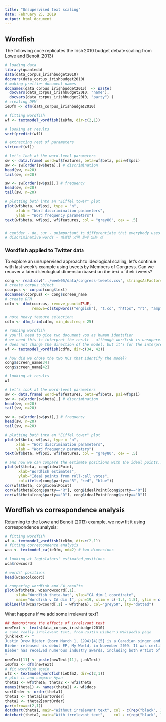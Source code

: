 ```yaml
---
title: "Unsupervised text scaling"
date: February 25, 2019
output: html_document
---
```


## Wordfish

The following code replicates the Irish 2010 budget debate scaling from Lowe and Benoit (2013)

```r
# loading data
library(quanteda)
data(data_corpus_irishbudget2010)
docvars(data_corpus_irishbudget2010)
# making prettier document names
docnames(data_corpus_irishbudget2010)  <- paste(
  docvars(data_corpus_irishbudget2010, "name"),
  docvars(data_corpus_irishbudget2010, "party") )
# creating DFM
ieDfm <- dfm(data_corpus_irishbudget2010)

# fitting wordfish
wf <- textmodel_wordfish(ieDfm, dir=c(2,1))

# looking at results
sort(predict(wf))

# extracting rest of parameters
str(coef(wf))

# let's look at the word-level parameters
sw <- data.frame( word=wf$features, beta=wf$beta, psi=wf$psi)
sw <- sw[order(sw$beta),] # discrimination
head(sw, n=20)
tail(sw, n=20)

sw <- sw[order(sw$psi),] # frequency
head(sw, n=20)
tail(sw, n=20)

# plotting both into an "Eiffel tower" plot
plot(wf$beta, wf$psi, type = "n", 
     xlab = "Word discrimination parameters", 
     ylab = "Word frequency parameters")
text(wf$beta, wf$psi, wf$features, col = "grey80", cex = .5)


# centder - do, our - unimportant to differentiate that everybody uses / quite rare to see the application because it is difficult to validate the result
# discriminative words - 에펠탑 양쪽 끝에 있는 것 

```

### Wordfish applied to Twitter data

To explore an unsupervised approach to ideological scaling, let's continue with last week's example using tweets by Members of Congress. Can we recover a latent ideological dimension based on the text of their tweets?

```r
cong <- read.csv("../week05/data/congress-tweets.csv", stringsAsFactors=F)
# create corpus object
ccorpus <- corpus(cong$text)
docnames(ccorpus) <- cong$screen_name
# create DFM
cdfm <- dfm(ccorpus, remove_punct=TRUE, 
            remove=c(stopwords("english"), "t.co", "https", "rt", "amp", "http", "t.c", "can"))

# note heavy feature selection!
cdfm <- dfm_trim(cdfm, min_docfreq = 25)

# running wordfish
# you'll need to gice two document you as human identifier 
# we need this to interpret the result - although wordfish is unsupervised, it still needs little supervision
# does not change the direction of the model, but it's for the interpretation 
wf <- textmodel_wordfish(cdfm, dir=c(34, 42))

# how did we chose the two MCs that identify the model?
cong$screen_name[34]
cong$screen_name[42]

# looking at results
wf

# let's look at the word-level parameters
sw <- data.frame( word=wf$features, beta=wf$beta, psi=wf$psi)
sw <- sw[order(sw$beta),] # discrimination
head(sw, n=20)
tail(sw, n=20)

sw <- sw[order(sw$psi),] # frequency
head(sw, n=20)
tail(sw, n=20)

# plotting both into an "Eiffel tower" plot
plot(wf$beta, wf$psi, type = "n", 
     xlab = "Word discrimination parameters", 
     ylab = "Word frequency parameters")
text(wf$beta, wf$psi, wf$features, col = "grey80", cex = .5)

# and now we can compare the estimate positions with the ideal points...
plot(wf$theta, cong$idealPoint,
      xlab="Wordfish estimates", 
      ylab="Ideal points from roll-call votes",
      col=ifelse(cong$party=="R", "red", "blue"))
cor(wf$theta, cong$idealPoint)
cor(wf$theta[cong$party=="R"], cong$idealPoint[cong$party=="R"])
cor(wf$theta[cong$party=="D"], cong$idealPoint[cong$party=="D"])

```

## Wordfish vs correspondence analysis

Returning to the Lowe and Benoit (2013) example, we now fit it using correspondence analysis:

```r
# fitting wordfish
wf <- textmodel_wordfish(ieDfm, dir=c(2,1))
# fitting correspondence analysis
wca <- textmodel_ca(ieDfm, nd=2) # two dimensions

# looking at legislators' estimated positions
wca$rowcoord

# words' positions
head(wca$colcoord)

# comparing wordfish and CA results
plot(wf$theta, wca$rowcoord[,1], 
     xlab="Wordfish theta-hat", ylab="CA dim 1 coordinate",
     main="Wordfish v CA dim 1", pch=19, xlim = c(-1.5, 1.5), ylim = c(-1.5, 1.5))
abline(lm(wca$rowcoord[,1] ~ wf$theta), col="grey50", lty="dotted")
```

What happens if we add some irrelevant text?

```r

## demonstrate the effects of irrelevant text
newText <- texts(data_corpus_irishbudget2010)
# some really irrelevant text, from Justin Bieber's Wikipedia page
junkText <- "   
Justin Drew Bieber (born March 1, 1994)[4][5] is a Canadian singer and songwriter. Bieber's current manager, Scooter Braun first discovered him through his YouTube videos in 2007.[6] Braun was impressed with the videos, and contacted Bieber's mother Pattie about wanting to work with him. After convincing Bieber's mother, Braun arranged for Bieber to meet with Usher in Atlanta, Georgia. Bieber was signed to RBMG,[7] and then to an Island Records recording contract offered by record executive, L.A. Reid.[3][8]\n\n
Bieber released his debut EP, My World, in November 2009. It was certified platinum in the United States. He became the first artist to have seven songs from a debut record to chart on the Billboard Hot 100.[9] Bieber released his first full-length studio album, My World 2.0, in March 2010. It debuted at or near number one in several countries and was certified platinum in the United States. It was preceded by the single \"Baby\", which is also, as of July 2014, the YouTube video with the most dislikes, and the most views on a Vevo platform. He followed up the release of his debut album with his first headlining tour, the My World Tour, the remix albums My Worlds Acoustic and Never Say Never – The Remixes, and the 3D biopic-concert film Justin Bieber: Never Say Never. Bieber released his second studio album Under the Mistletoe in November 2011, when it debuted at number one on the Billboard 200. Bieber released his third studio album Believe in June 2012. It became his fourth chart topper in the United States, debuting at number-one on the Billboard 200.\n\n
Bieber has received numerous industry awards, including both Artist of the Year Awards, at the 2010 American Music Awards, and the 2012 American Music Awards, and was nominated for Best New Artist and Best Pop Vocal Album at the 53rd Grammy Awards. With a global fan base, termed as \"Beliebers\", and over 40 million followers on Twitter, he was named by Forbes magazine in 2012 as the third-most powerful celebrity in the world.[10] However Bieber fell to number 9 on the list in 2013.
"
newText[11] <- paste(newText[11], junkText)
ieDfm2 <- dfm(newText)
# fit wordfish again
wf2 <- textmodel_wordfish(ieDfm2, dir=c(2,1))
# plot it and compare Ryan
theta1 <- wf$theta; theta2 <- wf2$theta
names(theta1) <- names(theta2) <- wf$docs
sortOrder <- order(theta1)
theta1 <- theta1[sortOrder]
theta2 <- theta2[sortOrder]
par(mfrow=c(2,1))
dotchart(theta1, main="Without irrelevant text", col = c(rep("black", 11), "red", rep("black", 2)))
dotchart(theta2, main="With irrelevant text",    col = c(rep("black", 11), "red", rep("black", 2)))

```

